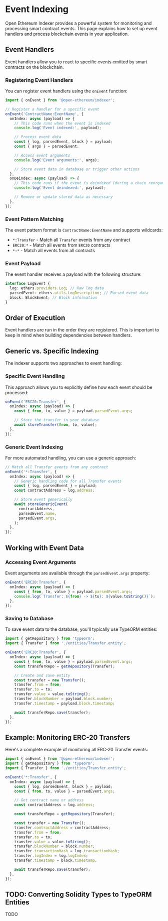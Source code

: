 # Event Indexing

Open Ethereum Indexer provides a powerful system for monitoring and processing smart contract events. This page explains how to set up event handlers and process blockchain events in your application.

## Event Handlers

Event handlers allow you to react to specific events emitted by smart contracts on the blockchain.

### Registering Event Handlers

You can register event handlers using the `onEvent` function:

```typescript
import { onEvent } from '@open-ethereum/indexer';

// Register a handler for a specific event
onEvent('ContractName:EventName', {
  onIndex: async (payload) => {
    // This code runs when the event is indexed
    console.log('Event indexed:', payload);

    // Process event data
    const { log, parsedEvent, block } = payload;
    const { args } = parsedEvent;

    // Access event arguments
    console.log('Event arguments:', args);

    // Store event data in database or trigger other actions
  },
  onDeindex: async (payload) => {
    // This code runs if the event is deindexed (during a chain reorganization)
    console.log('Event deindexed:', payload);

    // Remove or update stored data as necessary
  },
});
```

### Event Pattern Matching

The event pattern format is `ContractName:EventName` and supports wildcards:

- `*:Transfer` - Match all `Transfer` events from any contract
- `ERC20:*` - Match all events from `ERC20` contracts
- `*:*` - Match all events from all contracts

### Event Payload

The event handler receives a payload with the following structure:

```typescript
interface LogEvent {
  log: ethers.providers.Log; // Raw log data
  parsedEvent: ethers.utils.LogDescription; // Parsed event data
  block: BlockEvent; // Block information
}
```

## Order of Execution

Event handlers are run in the order they are registered. This is important to keep in mind when building dependencies between handlers.

## Generic vs. Specific Indexing

The indexer supports two approaches to event handling:

### Specific Event Handling

This approach allows you to explicitly define how each event should be processed:

```typescript
onEvent('ERC20:Transfer', {
  onIndex: async (payload) => {
    const { from, to, value } = payload.parsedEvent.args;

    // Store the transfer in your database
    await storeTransfer(from, to, value);
  },
});
```

### Generic Event Indexing

For more automated handling, you can use a generic approach:

```typescript
// Match all Transfer events from any contract
onEvent('*:Transfer', {
  onIndex: async (payload) => {
    // Generic handling code for all Transfer events
    const { log, parsedEvent } = payload;
    const contractAddress = log.address;

    // Store event generically
    await storeGenericEvent(
      contractAddress,
      parsedEvent.name,
      parsedEvent.args,
    );
  },
});
```

## Working with Event Data

### Accessing Event Arguments

Event arguments are available through the `parsedEvent.args` property:

```typescript
onEvent('ERC20:Transfer', {
  onIndex: async (payload) => {
    const { from, to, value } = payload.parsedEvent.args;
    console.log(`Transfer: ${from} -> ${to}: ${value.toString()}`);
  },
});
```

### Saving to Database

To save event data to the database, you'll typically use TypeORM entities:

```typescript
import { getRepository } from 'typeorm';
import { Transfer } from './entities/Transfer.entity';

onEvent('ERC20:Transfer', {
  onIndex: async (payload) => {
    const { from, to, value } = payload.parsedEvent.args;
    const transferRepo = getRepository(Transfer);

    // Create and save entity
    const transfer = new Transfer();
    transfer.from = from;
    transfer.to = to;
    transfer.value = value.toString();
    transfer.blockNumber = payload.block.number;
    transfer.timestamp = payload.block.timestamp;

    await transferRepo.save(transfer);
  },
});
```

## Example: Monitoring ERC-20 Transfers

Here's a complete example of monitoring all ERC-20 Transfer events:

```typescript
import { onEvent } from '@open-ethereum/indexer';
import { getRepository } from 'typeorm';
import { Transfer } from './entities/Transfer.entity';

onEvent('*:Transfer', {
  onIndex: async (payload) => {
    const { log, parsedEvent, block } = payload;
    const { from, to, value } = parsedEvent.args;

    // Get contract name or address
    const contractAddress = log.address;

    const transferRepo = getRepository(Transfer);

    const transfer = new Transfer();
    transfer.contractAddress = contractAddress;
    transfer.from = from;
    transfer.to = to;
    transfer.value = value.toString();
    transfer.blockNumber = block.number;
    transfer.transactionHash = log.transactionHash;
    transfer.logIndex = log.logIndex;
    transfer.timestamp = block.timestamp;

    await transferRepo.save(transfer);
  },
});
```

## TODO: Converting Solidity Types to TypeORM Entities

TODO
